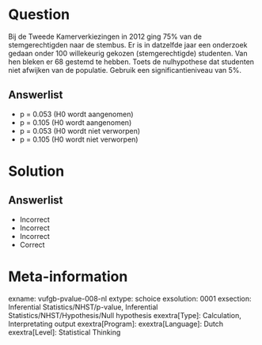 Question
========

Bij de Tweede Kamerverkiezingen in 2012 ging 75% van de stemgerechtigden naar de stembus. Er is in datzelfde jaar een onderzoek gedaan onder 100 willekeurig gekozen (stemgerechtigde) studenten. Van hen bleken er 68 gestemd te hebben. Toets de nulhypothese dat studenten niet afwijken van de populatie. Gebruik een significantieniveau van 5%.
  
Answerlist
----------
* p = 0.053  (H0 wordt aangenomen)
* p = 0.105  (H0 wordt aangenomen)
* p = 0.053  (H0 wordt niet verworpen)
* p = 0.105  (H0 wordt niet verworpen)

Solution
========

Answerlist
----------
* Incorrect
* Incorrect
* Incorrect
* Correct

Meta-information
================
exname: vufgb-pvalue-008-nl
extype: schoice
exsolution: 0001
exsection: Inferential Statistics/NHST/p-value, Inferential Statistics/NHST/Hypothesis/Null hypothesis
exextra[Type]: Calculation, Interpretating output
exextra[Program]: 
exextra[Language]: Dutch
exextra[Level]: Statistical Thinking